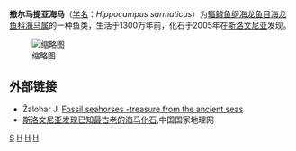 {{Speciesbox 
| taxon = Hippocampus sarmaticus
| authority = Žalohar, Hiti, Križnar, 2009
}}
'''撒尔马提亚海马'''（[[学名|学名]]：''Hippocampus sarmaticus''）为[[辐鳍鱼纲|辐鳍鱼纲]][[海龙鱼目|海龙鱼目]][[海龙鱼科|海龙鱼科]][[海马属|海马属]]的一种鱼类，生活于1300万年前，化石于2005年在[[斯洛文尼亚|斯洛文尼亚]]发现。

[[File:Tunjice_Hills_Hippocampus.jpg|缩略图]]

==外部链接==
* Žalohar J. [https://web.archive.org/web/20100106122852/http://www2.arnes.si/~jzaloh/fossil_seahorses.htm  Fossil seahorses -treasure from the ancient seas]
*[http://News.dili360.com/rollnews/2009/050614100.shtml 斯洛文尼亚发现已知最古老的海马化石]{{dead link|date=2018年3月 |bot=InternetArchiveBot |fix-attempted=yes }},中国国家地理网

{{Taxonbar}}

[[Category:海马属|S]]
[[Category:古动物|H]]
[[Category:中新世鱼类|H]]
[[Category:2009年描述的鱼类|H]]